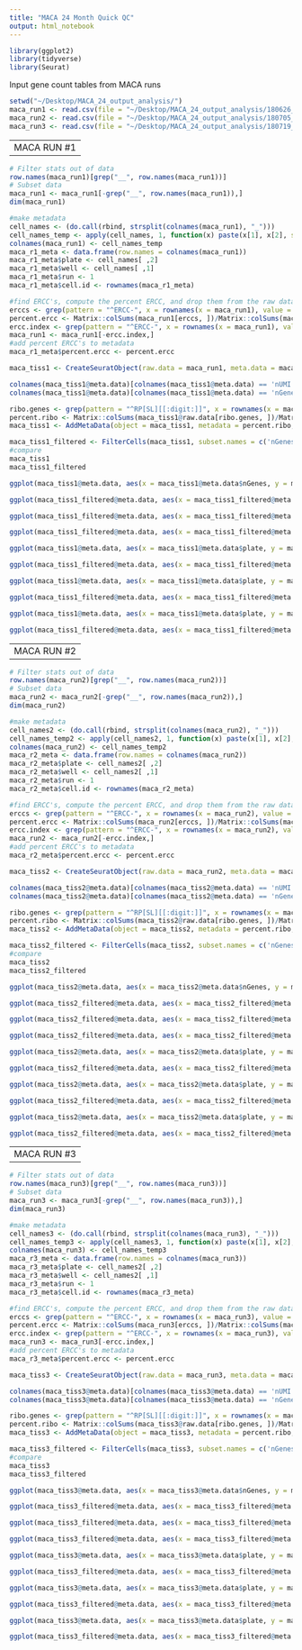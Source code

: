 ```yaml
---
title: "MACA 24 Month Quick QC"
output: html_notebook
---
```


```r
library(ggplot2)
library(tidyverse)
library(Seurat)
```

Input gene count tables from MACA runs
```r
setwd("~/Desktop/MACA_24_output_analysis/")
maca_run1 <- read.csv(file = "~/Desktop/MACA_24_output_analysis/180626_A00111_0166_BH5LNVDSXX.csv", header = T, row.names = 1)
maca_run2 <- read.csv(file = "~/Desktop/MACA_24_output_analysis/180705_A00111_0170_BH5LTFDSXX.csv", header = T, row.names = 1)
maca_run3 <- read.csv(file = "~/Desktop/MACA_24_output_analysis/180719_A00111_0174_AH725LDSXX.csv", header = T, row.names = 1)
```

--------------------
MACA RUN #1
--------------------

```r
# Filter stats out of data 
row.names(maca_run1)[grep("__", row.names(maca_run1))]
# Subset data 
maca_run1 <- maca_run1[-grep("__", row.names(maca_run1)),]
dim(maca_run1)
```


```r
#make metadata
cell_names <- (do.call(rbind, strsplit(colnames(maca_run1), "_")))
cell_names_temp <- apply(cell_names, 1, function(x) paste(x[1], x[2], sep = "_"))
colnames(maca_run1) <- cell_names_temp
maca_r1_meta <- data.frame(row.names = colnames(maca_run1))
maca_r1_meta$plate <- cell_names[ ,2]
maca_r1_meta$well <- cell_names[ ,1]
maca_r1_meta$run <- 1
maca_r1_meta$cell.id <- rownames(maca_r1_meta)
```

```r
#find ERCC's, compute the percent ERCC, and drop them from the raw data
erccs <- grep(pattern = "^ERCC-", x = rownames(x = maca_run1), value = TRUE)
percent.ercc <- Matrix::colSums(maca_run1[erccs, ])/Matrix::colSums(maca_run1)
ercc.index <- grep(pattern = "^ERCC-", x = rownames(x = maca_run1), value = FALSE)
maca_run1 <- maca_run1[-ercc.index,]
#add percent ERCC's to metadata
maca_r1_meta$percent.ercc <- percent.ercc
```

```r
maca_tiss1 <- CreateSeuratObject(raw.data = maca_run1, meta.data = maca_r1_meta)
```

```r
colnames(maca_tiss1@meta.data)[colnames(maca_tiss1@meta.data) == 'nUMI'] <- 'nReads'
colnames(maca_tiss1@meta.data)[colnames(maca_tiss1@meta.data) == 'nGene'] <- 'nGenes'
```

```r
ribo.genes <- grep(pattern = "^RP[SL][[:digit:]]", x = rownames(x = maca_tiss1@data), value = TRUE)
percent.ribo <- Matrix::colSums(maca_tiss1@raw.data[ribo.genes, ])/Matrix::colSums(maca_tiss1@raw.data)
maca_tiss1 <- AddMetaData(object = maca_tiss1, metadata = percent.ribo, col.name = "percent.ribo")
```

```r
maca_tiss1_filtered <- FilterCells(maca_tiss1, subset.names = c('nGenes', 'nReads'), low.thresholds = c(500, 50000))
#compare
maca_tiss1
maca_tiss1_filtered
```

```r
ggplot(maca_tiss1@meta.data, aes(x = maca_tiss1@meta.data$nGenes, y = maca_tiss1@meta.data$nReads, colour = maca_tiss1@meta.data$plate)) + geom_point() + geom_hline(yintercept = 50,000) + geom_vline(xintercept = 500) + scale_y_log10() + xlab("nGenes") + ylab("nReads") + guides(colour=guide_legend(title="cDNA Plate"))

ggplot(maca_tiss1_filtered@meta.data, aes(x = maca_tiss1_filtered@meta.data$nGenes, y = maca_tiss1_filtered@meta.data$nReads, colour = maca_tiss1_filtered@meta.data$plate)) + geom_point() + geom_hline(yintercept = 50,000) + geom_vline(xintercept = 500) + scale_y_log10() + xlab("nGenes") + ylab("nReads") + guides(colour=guide_legend(title="cDNA Plate"))

ggplot(maca_tiss1_filtered@meta.data, aes(x = maca_tiss1_filtered@meta.data$nGenes, y = maca_tiss1_filtered@meta.data$percent.ercc, colour = maca_tiss1_filtered@meta.data$plate)) + geom_point() + xlab("nGenes") + ylab("percent erccs") + guides(colour=guide_legend(title="cDNA Plate")) + scale_x_log10() + scale_y_log10()

ggplot(maca_tiss1_filtered@meta.data, aes(x = maca_tiss1_filtered@meta.data$plate)) + geom_bar() + theme(axis.text.x = element_text(angle = 90, hjust = 1)) + xlab("cDNA Plate")

ggplot(maca_tiss1@meta.data, aes(x = maca_tiss1@meta.data$plate, y = maca_tiss1@meta.data$nReads)) + geom_boxplot() + scale_y_log10() + theme(axis.text.x = element_text(angle = 90, hjust = 1)) + xlab(" cDNA Plate") + ylab("nReads")

ggplot(maca_tiss1_filtered@meta.data, aes(x = maca_tiss1_filtered@meta.data$plate, y = maca_tiss1_filtered@meta.data$nReads)) + geom_boxplot() + scale_y_log10() + theme(axis.text.x = element_text(angle = 90, hjust = 1)) + xlab(" cDNA Plate") + ylab("nReads")

ggplot(maca_tiss1@meta.data, aes(x = maca_tiss1@meta.data$plate, y = maca_tiss1@meta.data$nGenes)) + geom_boxplot() + scale_y_log10() + theme(axis.text.x = element_text(angle = 90, hjust = 1)) + xlab(" cDNA Plate") + ylab("nGenes")

ggplot(maca_tiss1_filtered@meta.data, aes(x = maca_tiss1_filtered@meta.data$plate, y = maca_tiss1_filtered@meta.data$nGenes)) + geom_boxplot() + scale_y_log10() + theme(axis.text.x = element_text(angle = 90, hjust = 1)) + xlab(" cDNA Plate") + ylab("nGenes")

ggplot(maca_tiss1@meta.data, aes(x = maca_tiss1@meta.data$plate, y = maca_tiss1@meta.data$percent.ercc)) + geom_boxplot() + theme(axis.text.x = element_text(angle = 90, hjust = 1)) + xlab(" cDNA Plate") + ylab("Percent ERCCs")

ggplot(maca_tiss1_filtered@meta.data, aes(x = maca_tiss1_filtered@meta.data$plate, y = maca_tiss1_filtered@meta.data$percent.ercc)) + geom_boxplot() + theme(axis.text.x = element_text(angle = 90, hjust = 1)) + xlab(" cDNA Plate") + ylab("Percent ERCCs")
```


--------------------
MACA RUN #2
--------------------

```r
# Filter stats out of data 
row.names(maca_run2)[grep("__", row.names(maca_run2))]
# Subset data 
maca_run2 <- maca_run2[-grep("__", row.names(maca_run2)),]
dim(maca_run2)
```

```r
#make metadata
cell_names2 <- (do.call(rbind, strsplit(colnames(maca_run2), "_")))
cell_names_temp2 <- apply(cell_names2, 1, function(x) paste(x[1], x[2], sep = "_"))
colnames(maca_run2) <- cell_names_temp2
maca_r2_meta <- data.frame(row.names = colnames(maca_run2))
maca_r2_meta$plate <- cell_names2[ ,2]
maca_r2_meta$well <- cell_names2[ ,1]
maca_r2_meta$run <- 1
maca_r2_meta$cell.id <- rownames(maca_r2_meta)
```

```r
#find ERCC's, compute the percent ERCC, and drop them from the raw data
erccs <- grep(pattern = "^ERCC-", x = rownames(x = maca_run2), value = TRUE)
percent.ercc <- Matrix::colSums(maca_run2[erccs, ])/Matrix::colSums(maca_run2)
ercc.index <- grep(pattern = "^ERCC-", x = rownames(x = maca_run2), value = FALSE)
maca_run2 <- maca_run2[-ercc.index,]
#add percent ERCC's to metadata
maca_r2_meta$percent.ercc <- percent.ercc
```

```r
maca_tiss2 <- CreateSeuratObject(raw.data = maca_run2, meta.data = maca_r2_meta)
```

```r
colnames(maca_tiss2@meta.data)[colnames(maca_tiss2@meta.data) == 'nUMI'] <- 'nReads'
colnames(maca_tiss2@meta.data)[colnames(maca_tiss2@meta.data) == 'nGene'] <- 'nGenes'
```

```r
ribo.genes <- grep(pattern = "^RP[SL][[:digit:]]", x = rownames(x = maca_tiss2@data), value = TRUE)
percent.ribo <- Matrix::colSums(maca_tiss2@raw.data[ribo.genes, ])/Matrix::colSums(maca_tiss2@raw.data)
maca_tiss2 <- AddMetaData(object = maca_tiss2, metadata = percent.ribo, col.name = "percent.ribo")
```

```r
maca_tiss2_filtered <- FilterCells(maca_tiss2, subset.names = c('nGenes', 'nReads'), low.thresholds = c(500, 50000))
#compare
maca_tiss2
maca_tiss2_filtered
```

```r
ggplot(maca_tiss2@meta.data, aes(x = maca_tiss2@meta.data$nGenes, y = maca_tiss2@meta.data$nReads, colour = maca_tiss2@meta.data$plate)) + geom_point() + geom_hline(yintercept = 50,000) + geom_vline(xintercept = 500) + scale_y_log10() + xlab("nGenes") + ylab("nReads") + guides(colour=guide_legend(title="cDNA Plate"))

ggplot(maca_tiss2_filtered@meta.data, aes(x = maca_tiss2_filtered@meta.data$nGenes, y = maca_tiss2_filtered@meta.data$nReads, colour = maca_tiss2_filtered@meta.data$plate)) + geom_point() + geom_hline(yintercept = 50,000) + geom_vline(xintercept = 500) + scale_y_log10() + xlab("nGenes") + ylab("nReads") + guides(colour=guide_legend(title="cDNA Plate"))

ggplot(maca_tiss2_filtered@meta.data, aes(x = maca_tiss2_filtered@meta.data$nGenes, y = maca_tiss2_filtered@meta.data$percent.ercc, colour = maca_tiss2_filtered@meta.data$plate)) + geom_point() + xlab("nGenes") + ylab("percent erccs") + guides(colour=guide_legend(title="cDNA Plate")) + scale_x_log10() + scale_y_log10()

ggplot(maca_tiss2_filtered@meta.data, aes(x = maca_tiss2_filtered@meta.data$plate)) + geom_bar() + theme(axis.text.x = element_text(angle = 90, hjust = 1)) + xlab("cDNA Plate")

ggplot(maca_tiss2@meta.data, aes(x = maca_tiss2@meta.data$plate, y = maca_tiss2@meta.data$nReads)) + geom_boxplot() + scale_y_log10() + theme(axis.text.x = element_text(angle = 90, hjust = 1)) + xlab(" cDNA Plate") + ylab("nReads")

ggplot(maca_tiss2_filtered@meta.data, aes(x = maca_tiss2_filtered@meta.data$plate, y = maca_tiss2_filtered@meta.data$nReads)) + geom_boxplot() + scale_y_log10() + theme(axis.text.x = element_text(angle = 90, hjust = 1)) + xlab(" cDNA Plate") + ylab("nReads")

ggplot(maca_tiss2@meta.data, aes(x = maca_tiss2@meta.data$plate, y = maca_tiss2@meta.data$nGenes)) + geom_boxplot() + scale_y_log10() + theme(axis.text.x = element_text(angle = 90, hjust = 1)) + xlab(" cDNA Plate") + ylab("nGenes")

ggplot(maca_tiss2_filtered@meta.data, aes(x = maca_tiss2_filtered@meta.data$plate, y = maca_tiss2_filtered@meta.data$nGenes)) + geom_boxplot() + scale_y_log10() + theme(axis.text.x = element_text(angle = 90, hjust = 1)) + xlab(" cDNA Plate") + ylab("nGenes")

ggplot(maca_tiss2@meta.data, aes(x = maca_tiss2@meta.data$plate, y = maca_tiss2@meta.data$percent.ercc)) + geom_boxplot() + theme(axis.text.x = element_text(angle = 90, hjust = 1)) + xlab(" cDNA Plate") + ylab("Percent ERCCs")

ggplot(maca_tiss2_filtered@meta.data, aes(x = maca_tiss2_filtered@meta.data$plate, y = maca_tiss2_filtered@meta.data$percent.ercc)) + geom_boxplot() + theme(axis.text.x = element_text(angle = 90, hjust = 1)) + xlab(" cDNA Plate") + ylab("Percent ERCCs")
```

--------------------
MACA RUN #3
--------------------

```r
# Filter stats out of data 
row.names(maca_run3)[grep("__", row.names(maca_run3))]
# Subset data 
maca_run3 <- maca_run3[-grep("__", row.names(maca_run3)),]
dim(maca_run3)
```

```r
#make metadata
cell_names3 <- (do.call(rbind, strsplit(colnames(maca_run3), "_")))
cell_names_temp3 <- apply(cell_names3, 1, function(x) paste(x[1], x[2], sep = "_"))
colnames(maca_run3) <- cell_names_temp3
maca_r3_meta <- data.frame(row.names = colnames(maca_run3))
maca_r3_meta$plate <- cell_names2[ ,2]
maca_r3_meta$well <- cell_names2[ ,1]
maca_r3_meta$run <- 1
maca_r3_meta$cell.id <- rownames(maca_r3_meta)
```

```r
#find ERCC's, compute the percent ERCC, and drop them from the raw data
erccs <- grep(pattern = "^ERCC-", x = rownames(x = maca_run3), value = TRUE)
percent.ercc <- Matrix::colSums(maca_run3[erccs, ])/Matrix::colSums(maca_run3)
ercc.index <- grep(pattern = "^ERCC-", x = rownames(x = maca_run3), value = FALSE)
maca_run3 <- maca_run3[-ercc.index,]
#add percent ERCC's to metadata
maca_r3_meta$percent.ercc <- percent.ercc
```

```r
maca_tiss3 <- CreateSeuratObject(raw.data = maca_run3, meta.data = maca_r3_meta)
```

```r
colnames(maca_tiss3@meta.data)[colnames(maca_tiss3@meta.data) == 'nUMI'] <- 'nReads'
colnames(maca_tiss3@meta.data)[colnames(maca_tiss3@meta.data) == 'nGene'] <- 'nGenes'
```

```r
ribo.genes <- grep(pattern = "^RP[SL][[:digit:]]", x = rownames(x = maca_tiss3@data), value = TRUE)
percent.ribo <- Matrix::colSums(maca_tiss3@raw.data[ribo.genes, ])/Matrix::colSums(maca_tiss3@raw.data)
maca_tiss3 <- AddMetaData(object = maca_tiss3, metadata = percent.ribo, col.name = "percent.ribo")
```

```r
maca_tiss3_filtered <- FilterCells(maca_tiss3, subset.names = c('nGenes', 'nReads'), low.thresholds = c(500, 50000))
#compare
maca_tiss3
maca_tiss3_filtered
```

```r
ggplot(maca_tiss3@meta.data, aes(x = maca_tiss3@meta.data$nGenes, y = maca_tiss3@meta.data$nReads, colour = maca_tiss3@meta.data$plate)) + geom_point() + geom_hline(yintercept = 50,000) + geom_vline(xintercept = 500) + scale_y_log10() + xlab("nGenes") + ylab("nReads") + guides(colour=guide_legend(title="cDNA Plate"))

ggplot(maca_tiss3_filtered@meta.data, aes(x = maca_tiss3_filtered@meta.data$nGenes, y = maca_tiss3_filtered@meta.data$nReads, colour = maca_tiss3_filtered@meta.data$plate)) + geom_point() + geom_hline(yintercept = 50,000) + geom_vline(xintercept = 500) + scale_y_log10() + xlab("nGenes") + ylab("nReads") + guides(colour=guide_legend(title="cDNA Plate"))

ggplot(maca_tiss3_filtered@meta.data, aes(x = maca_tiss3_filtered@meta.data$nGenes, y = maca_tiss3_filtered@meta.data$percent.ercc, colour = maca_tiss3_filtered@meta.data$plate)) + geom_point() + xlab("nGenes") + ylab("percent erccs") + guides(colour=guide_legend(title="cDNA Plate")) + scale_x_log10() + scale_y_log10()

ggplot(maca_tiss3_filtered@meta.data, aes(x = maca_tiss3_filtered@meta.data$plate)) + geom_bar() + theme(axis.text.x = element_text(angle = 90, hjust = 1)) + xlab("cDNA Plate")

ggplot(maca_tiss3@meta.data, aes(x = maca_tiss3@meta.data$plate, y = maca_tiss3@meta.data$nReads)) + geom_boxplot() + scale_y_log10() + theme(axis.text.x = element_text(angle = 90, hjust = 1)) + xlab(" cDNA Plate") + ylab("nReads")

ggplot(maca_tiss3_filtered@meta.data, aes(x = maca_tiss3_filtered@meta.data$plate, y = maca_tiss3_filtered@meta.data$nReads)) + geom_boxplot() + scale_y_log10() + theme(axis.text.x = element_text(angle = 90, hjust = 1)) + xlab(" cDNA Plate") + ylab("nReads")

ggplot(maca_tiss3@meta.data, aes(x = maca_tiss3@meta.data$plate, y = maca_tiss3@meta.data$nGenes)) + geom_boxplot() + scale_y_log10() + theme(axis.text.x = element_text(angle = 90, hjust = 1)) + xlab(" cDNA Plate") + ylab("nGenes")

ggplot(maca_tiss3_filtered@meta.data, aes(x = maca_tiss3_filtered@meta.data$plate, y = maca_tiss3_filtered@meta.data$nGenes)) + geom_boxplot() + scale_y_log10() + theme(axis.text.x = element_text(angle = 90, hjust = 1)) + xlab(" cDNA Plate") + ylab("nGenes")

ggplot(maca_tiss3@meta.data, aes(x = maca_tiss3@meta.data$plate, y = maca_tiss3@meta.data$percent.ercc)) + geom_boxplot() + theme(axis.text.x = element_text(angle = 90, hjust = 1)) + xlab(" cDNA Plate") + ylab("Percent ERCCs")

ggplot(maca_tiss3_filtered@meta.data, aes(x = maca_tiss3_filtered@meta.data$plate, y = maca_tiss3_filtered@meta.data$percent.ercc)) + geom_boxplot() + theme(axis.text.x = element_text(angle = 90, hjust = 1)) + xlab(" cDNA Plate") + ylab("Percent ERCCs")
```
